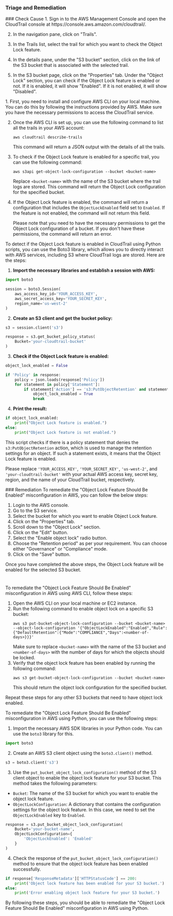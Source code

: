 
### Triage and Remediation
<Tabs>

<Tab title='Cause'>
### Check Cause
<AccordionGroup>
<Accordion title='Using Console' defaultOpen='true'>
1. Sign in to the AWS Management Console and open the CloudTrail console at https://console.aws.amazon.com/cloudtrail/.

2. In the navigation pane, click on "Trails".

3. In the Trails list, select the trail for which you want to check the Object Lock feature.

4. In the details pane, under the "S3 bucket" section, click on the link of the S3 bucket that is associated with the selected trail.

5. In the S3 bucket page, click on the "Properties" tab. Under the "Object Lock" section, you can check if the Object Lock feature is enabled or not. If it is enabled, it will show "Enabled". If it is not enabled, it will show "Disabled".
</Accordion>

<Accordion title='Using CLI'>
1. First, you need to install and configure AWS CLI on your local machine. You can do this by following the instructions provided by AWS. Make sure you have the necessary permissions to access the CloudTrail service.

2. Once the AWS CLI is set up, you can use the following command to list all the trails in your AWS account:

   ```
   aws cloudtrail describe-trails
   ```

   This command will return a JSON output with the details of all the trails.

3. To check if the Object Lock feature is enabled for a specific trail, you can use the following command:

   ```
   aws s3api get-object-lock-configuration --bucket <bucket-name>
   ```

   Replace `<bucket-name>` with the name of the S3 bucket where the trail logs are stored. This command will return the Object Lock configuration for the specified bucket.

4. If the Object Lock feature is enabled, the command will return a configuration that includes the `ObjectLockEnabled` field set to `Enabled`. If the feature is not enabled, the command will not return this field. 

   Please note that you need to have the necessary permissions to get the Object Lock configuration of a bucket. If you don't have these permissions, the command will return an error.
</Accordion>

<Accordion title='Using Python'>
To detect if the Object Lock feature is enabled in CloudTrail using Python scripts, you can use the Boto3 library, which allows you to directly interact with AWS services, including S3 where CloudTrail logs are stored. Here are the steps:

1. **Import the necessary libraries and establish a session with AWS:**

```python
import boto3

session = boto3.Session(
    aws_access_key_id='YOUR_ACCESS_KEY',
    aws_secret_access_key='YOUR_SECRET_KEY',
    region_name='us-west-2'
)
```

2. **Create an S3 client and get the bucket policy:**

```python
s3 = session.client('s3')

response = s3.get_bucket_policy_status(
    Bucket='your-cloudtrail-bucket'
)
```

3. **Check if the Object Lock feature is enabled:**

```python
object_lock_enabled = False

if 'Policy' in response:
    policy = json.loads(response['Policy'])
    for statement in policy['Statement']:
        if statement['Action'] == 's3:PutObjectRetention' and statement['Effect'] == 'Deny':
            object_lock_enabled = True
            break
```

4. **Print the result:**

```python
if object_lock_enabled:
    print("Object Lock feature is enabled.")
else:
    print("Object Lock feature is not enabled.")
```

This script checks if there is a policy statement that denies the `s3:PutObjectRetention` action, which is used to manage the retention settings for an object. If such a statement exists, it means that the Object Lock feature is enabled.

Please replace `'YOUR_ACCESS_KEY'`, `'YOUR_SECRET_KEY'`, `'us-west-2'`, and `'your-cloudtrail-bucket'` with your actual AWS access key, secret key, region, and the name of your CloudTrail bucket, respectively.
</Accordion>

</AccordionGroup>
</Tab>
<Tab title='Remediation'>
### Remediation

<AccordionGroup>
<Accordion title='Using Console' defaultOpen='true'>
To remediate the "Object Lock Feature Should Be Enabled" misconfiguration in AWS, you can follow the below steps:

1. Login to the AWS console.
2. Go to the S3 service.
3. Select the bucket for which you want to enable Object Lock feature.
4. Click on the "Properties" tab.
5. Scroll down to the "Object Lock" section.
6. Click on the "Edit" button.
7. Select the "Enable object lock" radio button.
8. Choose the "Retention period" as per your requirement. You can choose either "Governance" or "Compliance" mode.
9. Click on the "Save" button.

Once you have completed the above steps, the Object Lock feature will be enabled for the selected S3 bucket.

#
</Accordion>

<Accordion title='Using CLI'>
To remediate the "Object Lock Feature Should Be Enabled" misconfiguration in AWS using AWS CLI, follow these steps:

1. Open the AWS CLI on your local machine or EC2 instance.
2. Run the following command to enable object lock on a specific S3 bucket:
   ```
   aws s3 put-bucket-object-lock-configuration --bucket <bucket-name> --object-lock-configuration '{"ObjectLockEnabled":"Enabled","Rule":{"DefaultRetention":{"Mode":"COMPLIANCE","Days":<number-of-days>}}}'
   ```
   Make sure to replace `<bucket-name>` with the name of the S3 bucket and `<number-of-days>` with the number of days for which the objects should be locked.
3. Verify that the object lock feature has been enabled by running the following command:
   ```
   aws s3 get-bucket-object-lock-configuration --bucket <bucket-name>
   ```
   This should return the object lock configuration for the specified bucket.

Repeat these steps for any other S3 buckets that need to have object lock enabled.
</Accordion>

<Accordion title='Using Python'>
To remediate the "Object Lock Feature Should Be Enabled" misconfiguration in AWS using Python, you can use the following steps:

1. Import the necessary AWS SDK libraries in your Python code. You can use the `boto3` library for this.

```python
import boto3
```

2. Create an AWS S3 client object using the `boto3.client()` method.

```python
s3 = boto3.client('s3')
```

3. Use the `put_bucket_object_lock_configuration()` method of the S3 client object to enable the object lock feature for your S3 bucket. This method takes the following parameters:

- `Bucket`: The name of the S3 bucket for which you want to enable the object lock feature.
- `ObjectLockConfiguration`: A dictionary that contains the configuration settings for the object lock feature. In this case, we need to set the `ObjectLockEnabled` key to `Enabled`.

```python
response = s3.put_bucket_object_lock_configuration(
    Bucket='your-bucket-name',
    ObjectLockConfiguration={
        'ObjectLockEnabled': 'Enabled'
    }
)
```

4. Check the response of the `put_bucket_object_lock_configuration()` method to ensure that the object lock feature has been enabled successfully.

```python
if response['ResponseMetadata']['HTTPStatusCode'] == 200:
    print('Object lock feature has been enabled for your S3 bucket.')
else:
    print('Error enabling object lock feature for your S3 bucket.')
```

By following these steps, you should be able to remediate the "Object Lock Feature Should Be Enabled" misconfiguration in AWS using Python.
</Accordion>

</AccordionGroup>
</Tab>
</Tabs>

